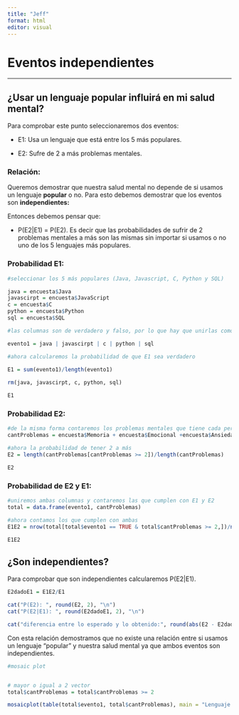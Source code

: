 ```yaml
---
title: "Jeff"
format: html
editor: visual
---
```


# Eventos independientes

------------------------------------------------------------------------

## ¿Usar un lenguaje popular influirá en mi salud mental?

Para comprobar este punto seleccionaremos dos eventos:

-   E1: Usa un lenguaje que está entre los 5 más populares.

-   E2: Sufre de 2 a más problemas mentales.

### Relación:

Queremos demostrar que nuestra salud mental no depende de si usamos un lenguaje **popular** o no. Para esto debemos demostrar que los eventos son **independientes:**

Entonces debemos pensar que:

-   P(E2\|E1) = P(E2). Es decir que las probabilidades de sufrir de 2 problemas mentales a más son las mismas sin importar si usamos o no uno de los 5 lenguajes más populares.

### Probabilidad E1:

```r
#seleccionar los 5 más populares (Java, Javascript, C, Python y SQL)

java = encuesta$Java
javascirpt = encuesta$JavaScript
c = encuesta$C
python = encuesta$Python
sql = encuesta$SQL

#las columnas son de verdadero y falso, por lo que hay que unirlas como si de ORs se trataran

evento1 = java | javascirpt | c | python | sql

#ahora calcularemos la probabilidad de que E1 sea verdadero
	
E1 = sum(evento1)/length(evento1)

rm(java, javascirpt, c, python, sql)

E1

```

### Probabilidad E2:

```r
#de la misma forma contaremos los problemas mentales que tiene cada persona
cantProblemas = encuesta$Memoria + encuesta$Emocional +encuesta$Ansiedad + encuesta$Autismo +encuesta$Aprendizaje

#ahora la probabilidad de tener 2 a más
E2 = length(cantProblemas[cantProblemas >= 2])/length(cantProblemas)

E2

```

### Probabilidad de E2 y E1:

```r

#uniremos ambas columnas y contaremos las que cumplen con E1 y E2
total = data.frame(evento1, cantProblemas)

#ahora contamos los que cumplen con ambas
E1E2 = nrow(total[total$evento1 == TRUE & total$cantProblemas >= 2,])/nrow(total)

E1E2

```

## ¿Son independientes?

Para comprobar que son independientes calcularemos P(E2\|E1).

```r

E2dadoE1 = E1E2/E1

cat("P(E2): ", round(E2, 2), "\n")
cat("P(E2|E1): ", round(E2dadoE1, 2), "\n")

cat("diferencia entre lo esperado y lo obtenido:", round(abs(E2 - E2dadoE1),2))
```

Con esta relación demostramos que no existe una relación entre si usamos un lenguaje "popular" y nuestra salud mental ya que ambos eventos son independientes.

```r
#mosaic plot


# mayor o igual a 2 vector
total$cantProblemas = total$cantProblemas >= 2

mosaicplot(table(total$evento1, total$cantProblemas), main = "Lenguaje popular y salud mental")
```
